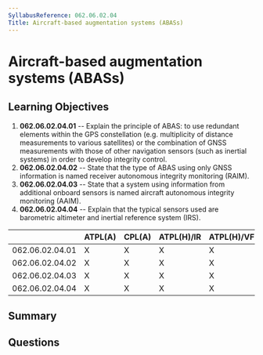```yaml
---
SyllabusReference: 062.06.02.04
Title: Aircraft-based augmentation systems (ABASs)
---
```


# Aircraft-based augmentation systems (ABASs)

## Learning Objectives

1. **062.06.02.04.01** -- Explain the principle of ABAS: to use redundant
   elements within the GPS constellation (e.g. multiplicity of distance
   measurements to various satellites) or the combination of GNSS measurements
   with those of other navigation sensors (such as inertial systems) in order to
   develop integrity control.
2. **062.06.02.04.02** -- State that the type of ABAS using only GNSS
   information is named receiver autonomous integrity monitoring (RAIM).
3. **062.06.02.04.03** -- State that a system using information from additional
   onboard sensors is named aircraft autonomous integrity monitoring (AAIM).
4. **062.06.02.04.04** -- Explain that the typical sensors used are barometric
   altimeter and inertial reference system (IRS).

|                 | ATPL(A) | CPL(A) | ATPL(H)/IR | ATPL(H)/VFR | CPL(H) | IR  | CBIR(A) |
| --------------- | ------- | ------ | ---------- | ----------- | ------ | --- | ------- |
| 062.06.02.04.01 | X       | X      | X          | X           | X      | X   | X       |
| 062.06.02.04.02 | X       | X      | X          | X           | X      | X   | X       |
| 062.06.02.04.03 | X       | X      | X          | X           | X      | X   | X       |
| 062.06.02.04.04 | X       | X      | X          | X           | X      | X   | X       |

## Summary

## Questions
